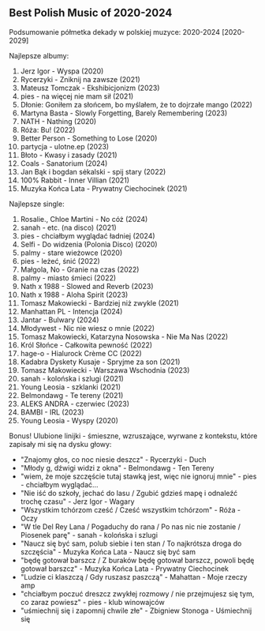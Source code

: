 ## Best Polish Music of 2020-2024

Podsumowanie półmetka dekady w polskiej muzyce: 2020-2024 [2020-2029] 

Najlepsze albumy:
1. Jerz Igor - Wyspa (2020)
2. Rycerzyki - Zniknij na zawsze (2021)
3. Mateusz Tomczak - Ekshibicjonizm (2023)
4. pies - na więcej nie mam sił (2021)
5. Dłonie: Goniłem za słońcem, bo myślałem, że to dojrzałe mango (2022)
6. Martyna Basta - Slowly Forgetting, Barely Remembering (2023)
7. NATH - Nathing (2020)
8. Róża: Bu! (2022)
9. Better Person - Something to Lose (2020)
10. partycja - ulotne.ep (2023)
11. Błoto - Kwasy i zasady (2021)
12. Coals - Sanatorium (2024)
13. Jan Bąk i bogdan sėkalski - spij stary (2022)
14. 100% Rabbit - Inner Villian (2021)
15. Muzyka Końca Lata - Prywatny Ciechocinek (2021)

Najlepsze single:
1. Rosalie., Chloe Martini - No cóż (2024)
2. sanah - etc. (na disco) (2021)
3. pies - chciałbym wyglądać ładniej (2024)
4. Selfi - Do widzenia (Polonia Disco) (2020)
5. palmy - stare wieżowce (2020)
6. pies - leżeć, śnić (2022)
7. Małgola, No - Granie na czas (2022)
8. palmy - miasto śmieci (2022)
9. Nath x 1988 - Slowed and Reverb (2023)
10. Nath x 1988 - Aloha Spirit (2023)
11. Tomasz Makowiecki - Bardziej niż zwykle (2021)
12. Manhattan PL - Intencja (2024)
13. Jantar - Bulwary (2024)
14. Młodywest - Nic nie wiesz o mnie (2022)
15. Tomasz Makowiecki, Katarzyna Nosowska - Nie Ma Nas (2022)
16. Król Słońce - Całkowita pewność (2022)
17. hage-o - Hialurock Crème CC (2022)
18. Kadabra Dyskety Kusaje - Spryjme za son (2021)
19. Tomasz Makowiecki - Warszawa Wschodnia (2023)
20. sanah - kolońska i szlugi (2021)
21. Young Leosia - szklanki (2021)
22. Belmondawg - Te tereny (2021)
23. ALEKS ANDRA - czerwiec (2023)
24. BAMBI - IRL (2023)
25. Young Leosia - Wyspy (2020)

Bonus! Ulubione linijki - śmieszne, wzruszające, wyrwane z kontekstu, które zapisały mi się na dysku głowy:
  - "Znajomy głos, co noc niesie deszcz" - Rycerzyki - Duch
  - "Młody g, dźwigi widzi z okna" - Belmondawg - Ten Tereny
  - "wiem, że moje szczęście tutaj stawką jest, więc nie ignoruj mnie" - pies - chciałbym wyglądać...
  - "Nie iść do szkoły, jechać do lasu / Zgubić gdzieś mapę i odnaleźć trochę czasu" - Jerz Igor - Wagary
  - "Wszystkim tchórzom cześć / Cześć wszystkim tchórzom" - Róża - Oczy
  - "W tle Del Rey Lana / Pogaduchy do rana / Po nas nic nie zostanie / Piosenek parę" - sanah - kolońska i szlugi
  - "Naucz się być sam, polub siebie i ten stan / To najkrótsza droga do szczęścia" - Muzyka Końca Lata - Naucz się być sam 
  - "będę gotował barszcz / Z buraków będę gotował barszcz, powoli będę gotował barszcz" - Muzyka Końca Lata - Prywatny Ciechocinek
  - "Ludzie ci klaszczą / Gdy ruszasz paszczą" - Mahattan - Moje rzeczy amp
  - "chciałbym poczuć dreszcz zwykłej rozmowy / nie przejmujesz się tym, co zaraz powiesz" - pies - klub winowajców 
  - "uśmiechnij się i zapomnij chwile złe" - Zbigniew Stonoga - Uśmiechnij się